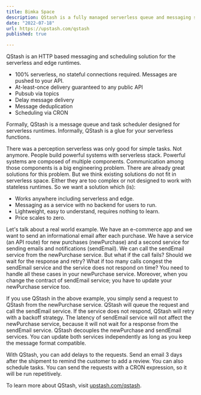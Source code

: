 ```yaml
---
title: Bimka Space
description: QStash is a fully managed serverless queue and messaging service designed for the serverless era.
date: "2022-07-18"
url: https://upstash.com/qstash
published: true

---
```


QStash is an HTTP based messaging and scheduling solution for the serverless and edge runtimes.

- 100% serverless, no stateful connections required. Messages are pushed to your API.
- At-least-once delivery guaranteed to any public API
- Pubsub via topics
- Delay message delivery
- Message deduplication
- Scheduling via CRON


Formally, QStash is a message queue and task scheduler designed for serverless runtimes. Informally, QStash is a glue for your serverless functions.

There was a perception serverless was only good for simple tasks. Not anymore. People build powerful systems with serverless stack. Powerful systems are composed of multiple components. Communication among those components is a big engineering problem. There are already great solutions for this problem. But we think existing solutions do not fit in serverless space. Either they are too complex or not designed to work with stateless runtimes. So we want a solution which (is):

- Works anywhere including serverless and edge.
- Messaging as a service with no backend for users to run.
- Lightweight, easy to understand, requires nothing to learn.
- Price scales to zero.

Let's talk about a real world example. We have an e-commerce app and we want to send an informational email after each purchase. We have a service (an API route) for new purchases (newPurchase) and a second service for sending emails and notifications (sendEmail). We can call the sendEmail service from the newPurchase service. But what if the call fails? Should we wait for the response and retry? What if too many calls congest the sendEmail service and the service does not respond on time? You need to handle all these cases in your newPurchase service. Moreover, when you change the contract of sendEmail service; you have to update your newPurchase service too.

If you use QStash in the above example, you simply send a request to QStash from the newPurchase service. QStash will queue the request and call the sendEmail service. If the service does not respond, QStash will retry with a backoff strategy. The latency of sendEmail service will not affect the newPurchase service, because it will not wait for a response from the sendEmail service. QStash decouples the newPurchase and sendEmail services. You can update both services independently as long as you keep the message format compatible.

With QStash, you can add delays to the requests. Send an email 3 days after the shipment to remind the customer to add a review. You can also schedule tasks. You can send the requests with a CRON expression, so it will be run repetitively.


To learn more about QStash, visit [upstash.com/qstash](upstash.com/qstash).
